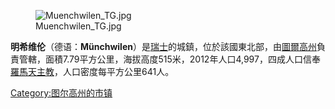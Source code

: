 [[Image:Muenchwilen_TG.jpg|right]]

'''明希维伦'''（德语：'''Münchwilen'''）是[[瑞士|瑞士]]的城鎮，位於該國東北部，由[[圖爾高州|圖爾高州]]負責管轄，面積7.79平方公里，海拔高度515米，2012年人口4,997，四成人口信奉[[羅馬天主教|羅馬天主教]]，人口密度每平方公里641人。

{{Switzerland-geo-stub}}
[[Category:图尔高州的市镇|Category:图尔高州的市镇]]